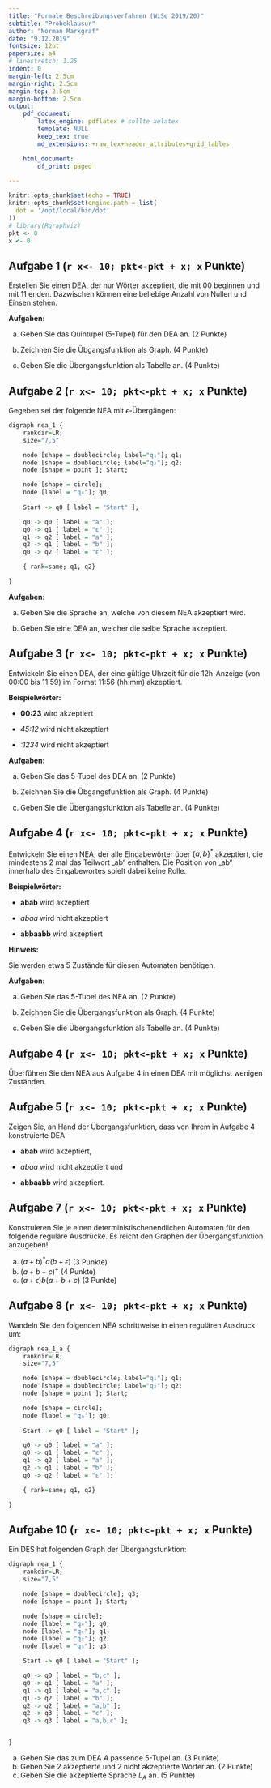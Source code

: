 ```yaml
---
title: "Formale Beschreibungsverfahren (WiSe 2019/20)"
subtitle: "Probeklausur"
author: "Norman Markgraf"
date: "9.12.2019"
fontsize: 12pt
papersize: a4
# linestretch: 1.25
indent: 0
margin-left: 2.5cm
margin-right: 2.5cm
margin-top: 2.5cm
margin-bottom: 2.5cm
output: 
    pdf_document:
        latex_engine: pdflatex # sollte xelatex
        template: NULL
        keep_tex: true
        md_extensions: +raw_tex+header_attributes+grid_tables

    html_document:
        df_print: paged

---
```


```r
knitr::opts_chunk$set(echo = TRUE)
knitr::opts_chunk$set(engine.path = list(
  dot = '/opt/local/bin/dot'
))
# library(Rgraphviz)
pkt <- 0
x <- 0
```


##  Aufgabe 1 (`r x<- 10; pkt<-pkt + x; x` Punkte)

Erstellen Sie einen DEA, der nur Wörter akzeptiert, die mit 00 beginnen und mit 11 enden. Dazwischen können eine beliebige Anzahl von Nullen und Einsen stehen. 


**Aufgaben:**

a) Geben Sie das Quintupel (5-Tupel) für den DEA an. (2 Punkte)

b) Zeichnen Sie die Übgangsfunktion als Graph. (4 Punkte)

c) Geben Sie die Übergangsfunktion als Tabelle an. (4 Punkte)



## Aufgabe 2 (`r x<- 10; pkt<-pkt + x; x` Punkte)

Gegeben sei der folgende NEA mit $\epsilon$-Übergängen:

```r
digraph nea_1 {
    rankdir=LR;
    size="7,5"

    node [shape = doublecircle; label="q₁"]; q1;
    node [shape = doublecircle; label="q₂"]; q2;
    node [shape = point ]; Start;

    node [shape = circle];
    node [label = "q₀"]; q0;
    
    Start -> q0 [ label = "Start" ];

    q0 -> q0 [ label = "a" ];
    q0 -> q1 [ label = "ε" ];
    q1 -> q2 [ label = "a" ];
    q2 -> q1 [ label = "b" ];
    q0 -> q2 [ label = "ε" ];

    { rank=same; q1, q2}

}

```

**Aufgaben:**

a) Geben Sie die Sprache an, welche von diesem NEA akzeptiert wird.

b) Geben Sie eine DEA an, welcher die selbe Sprache akzeptiert.


\pagebreak

## Aufgabe 3 (`r x<- 10; pkt<-pkt + x; x` Punkte)

Entwickeln  Sie  einen  DEA,  der eine gültige Uhrzeit für die 12h-Anzeige (von 00:00 bis 11:59)  im  Format  11:56  (hh:mm)  akzeptiert.  

**Beispielwörter:**

 - **00:23**     wird akzeptiert 

 - *45:12*     wird nicht akzeptiert 

 - *:1234*     wird nicht akzeptiert 


**Aufgaben:**


a) Geben Sie das 5-Tupel des DEA an. (2 Punkte)

b) Zeichnen Sie die Übgangsfunktion als Graph. (4 Punkte)

c) Geben Sie die Übergangsfunktion als Tabelle an. (4 Punkte)



## Aufgabe 4 (`r x<- 10; pkt<-pkt + x; x` Punkte)

Entwickeln Sie einen NEA, der alle Eingabewörter über $\{a, b\}^*$ akzeptiert, die mindestens 2 mal das Teilwort „ab“ enthalten. 
Die  Position  von  „ab“  innerhalb  des  Eingabewortes  spielt dabei keine Rolle. 

**Beispielwörter:** 

- **abab**      wird akzeptiert

- *abaa*      wird nicht akzeptiert 

- **abbaabb**   wird akzeptiert 


**Hinweis:**

Sie  werden  etwa  5  Zustände  für  diesen  Automaten benötigen. 


**Aufgaben:**

a) Geben Sie das 5-Tupel des NEA an. (2 Punkte)

b) Zeichnen Sie die Übergangsfunktion als Graph. (4 Punkte)

c) Geben Sie die Übergangsfunktion als Tabelle an. (4 Punkte)



## Aufgabe 4 (`r x<- 10; pkt<-pkt + x; x` Punkte)

Überführen Sie den NEA aus Aufgabe 4 in einen DEA mit möglichst wenigen Zuständen.


## Aufgabe 5 (`r x<- 10; pkt<-pkt + x; x` Punkte)

Zeigen Sie, an Hand der Übergangsfunktion, dass von Ihrem in Aufgabe 4 konstruierte DEA 

- **abab**      wird akzeptiert,

- *abaa*      wird nicht akzeptiert  und

- **abbaabb**   wird akzeptiert.


## Aufgabe 7 (`r x<- 10; pkt<-pkt + x; x` Punkte)

Konstruieren Sie je einen deterministischenendlichen Automaten für den folgende reguläre Ausdrücke.
Es reicht den Graphen der Übergangsfunktion anzugeben!

a) $(a+b)^*a(b+\epsilon)$ (3 Punkte)
b) $(a+b+c)^+$ (4 Punkte)
c) $(a+\epsilon)b(a+b+c)$ (3 Punkte)


## Aufgabe 8 (`r x<- 10; pkt<-pkt + x; x` Punkte)

Wandeln Sie den folgenden NEA schrittweise in einen regulären Ausdruck um:

```r
digraph nea_1_a {
    rankdir=LR;
    size="7,5"

    node [shape = doublecircle; label="q₁"]; q1;
    node [shape = doublecircle; label="q₂"]; q2;
    node [shape = point ]; Start;

    node [shape = circle];
    node [label = "q₀"]; q0;
    
    Start -> q0 [ label = "Start" ];

    q0 -> q0 [ label = "a" ];
    q0 -> q1 [ label = "ε" ];
    q1 -> q2 [ label = "a" ];
    q2 -> q1 [ label = "b" ];
    q0 -> q2 [ label = "ε" ];

    { rank=same; q1, q2}

}

```


## Aufgabe 10 (`r x<- 10; pkt<-pkt + x; x` Punkte)

Ein DES hat folgenden Graph der Übergangsfunktion:

```r
digraph nea_1 {
    rankdir=LR;
    size="7,5"

    node [shape = doublecircle]; q3;
    node [shape = point ]; Start;

    node [shape = circle];
    node [label = "q₀"]; q0;
    node [label = "q₁"]; q1;
    node [label = "q₂"]; q2;
    node [label = "q₃"]; q3;

    Start -> q0 [ label = "Start" ];

    q0 -> q0 [ label = "b,c" ];
    q0 -> q1 [ label = "a" ];
    q1 -> q1 [ label = "a,c" ];
    q1 -> q2 [ label = "b" ];
    q2 -> q2 [ label = "a,b" ];
    q2 -> q3 [ label = "c" ];
    q3 -> q3 [ label = "a,b,c" ];


}

```

a) Geben Sie das zum DEA $A$ passende 5-Tupel an. (3 Punkte)
b) Geben Sie 2 akzeptierte und 2 nicht akzeptierte Wörter an. (2 Punkte)
c) Geben Sie die akzeptierte Sprache $L_A$ an. (5 Punkte)